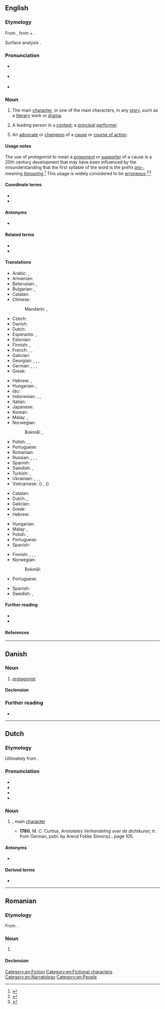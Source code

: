 {{also|Protagonist}}
==English==
{{wikipedia}}

===Etymology===
{{root|en|ine-pro|*h₂eǵ-}}
From {{der|en|grc|πρωταγωνιστής||a chief actor}}, from {{m|grc|πρῶτος||first}} + {{m|grc|ἀγωνιστής||a combatant, pleader, actor}}.

Surface analysis {{prefix|en|prot|t1=first|agonist|t2=combatant, participant}}.

===Pronunciation===
* {{a|UK}} {{IPA|en|/pɹəˈtæ.ɡə.nɪst/}}
* {{a|US}} {{IPA|en|/pɹoʊˈtæ.ɡə.nɪst/}}
* {{audio|en|en-us-protagonist.ogg|Audio (US)}}

===Noun===
{{en-noun}}

# {{lb|en|authorship}} The main [[character]], or one of the main characters, in any [[story]], such as a [[literary]] work or [[drama]].
#: {{ant|en|antagonist}}
# A leading person in a [[contest]]; a [[principal]] [[performer]].
# {{lb|en|proscribed}} An [[advocate]] or [[champion]] of a [[cause]] or [[course of action]].

====Usage notes====
The use of ''protagonist'' to mean a ''[[proponent]]'' or ''[[supporter]]'' of a cause is a 20th century development that may have been influenced by the misunderstanding that the first syllable of the word is the prefix ''[[pro-#Prefix|pro-]]'', meaning ''[[favouring]]''.<ref>{{R:AHD}}</ref> This usage is widely considered to be [[erroneous]].<ref>{{cite-book |last=Pinker |first=Steven |authorlink=Steven Pinker |location=New York, New York |year=2014 |title={{w|The Sense of Style}} |publisher={{w|Penguin Books|Penguin}} |isbn=9780670025855}}</ref><ref>{{cite-web |url=https://www.independent.co.uk/life-style/the-58-most-commonly-misused-words-and-phrases-a6754551.html |entry=The 58 Most Commonly Misused Words and Phrases |last=Feloni |first=Richard |date=30 November 2015 |site={{w|The Independent}} |publisher=Independent Print Limited}}</ref>

====Coordinate terms====
* {{l|en|deuteragonist}}
* {{l|en|tritagonist}}

====Antonyms====
* {{l|en|antagonist}}

====Related terms====
* {{l|en|agonist}}
* {{l|en|agonistes}}

====Translations====
{{trans-top|main character}}
* Arabic: {{t|ar|بَطَل|m}}, {{t|ar|بَطَلَة|f}}
* Armenian: {{t+|hy|հերոս}}
* Belarusian: {{t|be|[[гало́ўны]] [[геро́й]]|m}}, {{t|be|[[галоўны|гало́ўная]] [[гераі́ня]]|f}}
* Bulgarian: {{t|bg|[[гла́вен]] геро́й|m}}, {{t|bg|[[главен|гла́вна]] [[герои́ня]]|m}}
* Catalan: {{t+|ca|protagonista|m|f}}
* Chinese:
*: Mandarin: {{t+|cmn|主角|tr=zhǔjué}}, {{t+|cmn|主人公|tr=zhǔréngōng}}
* Czech: {{t+|cs|protagonista|m}}
* Danish: {{t|da|hovedperson|c}}
* Dutch: {{t+|nl|protagonist|m|f}}
* Esperanto: {{t|eo|ĉefrolulo}}, {{t|eo|ĉefpersono}}
* Estonian: {{t|et|nutikas}}
* Finnish: {{t+|fi|päähenkilö}}, {{t+|fi|sankari}}
* French: {{t+|fr|protagoniste|m|f}}, {{t+|fr|héros|m}}, {{t+|fr|héroïne|f}}
* Galician: {{t+|gl|protagonista|m|f}}
* Georgian: {{t|ka|მთავარი გმირი}}, {{t|ka|მთავარი პერსონაჟი}}, {{t|ka|მთავარი მოქმედი პირი}}, {{t|ka|პროტაგონისტი}}
* German: {{t+|de|Protagonist|m}}, {{t+|de|Protagonistin|f}}, {{t+|de|Hauptfigur|f}}, {{t+|de|Held|m}}
* Greek: {{t+|el|πρωταγωνιστής|m}}
{{trans-mid}}
* Hebrew: {{t+|he|דְּמוּת רָאשִׁית|f|tr=dmut rashít}}, {{t+|he|גיבור|m|tr=gibor|alt=גיבור \ גִּבּוֹר}}
* Hungarian: {{t+|hu|főszereplő}}, {{t+|hu|főhős}}
* Ido: {{t+|io|protagonisto}}
* Indonesian: {{t+|id|protagonis}}, {{t+|id|tokoh utama}}, {{t+|id|pemeran utama}}
* Italian: {{t+|it|protagonista|m|f}}
* Japanese: {{t+|ja|主人公|tr=しゅじんこう, shujinkō}}
* Korean: {{t+|ko|주인공(主人公)}}
* Malay: {{t|ms|protagonis}}, {{t|ms|watak utama}}
* Norwegian:
*: Bokmål: {{t|nb|hovedperson|m}}, {{t|nb|protagonist|m}}
* Polish: {{t+|pl|protagonista|m}}, {{t+|pl|protagonistka|f}}, {{t+|pl|bohater|m}}
* Portuguese: {{t+|pt|protagonista|m|f}}
* Romanian: {{t+|ro|protagonist|m}}
* Russian: {{t|ru|[[гла́вный]] [[геро́й]]|m}}, {{t|ru|[[главный|гла́вная]] [[герои́ня]]|f}}, {{t+|ru|протагони́ст|m}}, {{t+|ru|протагони́стка|f}}
* Spanish: {{t+|es|protagonista|m|f}}
* Swedish: {{t+|sv|huvudperson|c}}, {{t+|sv|protagonist|c}}
* Turkish: {{t|tr|ana karakter|}}, {{t+|tr|kahraman}}
* Ukrainian: {{t|uk|[[головни́й]] [[геро́й]]|m}}, {{t|uk|[[головний|головна́]] [[герої́ня]]|f}}, {{t|uk|протагоні́ст|m}}, {{t|uk|протагоні́стка|f}}
* Vietnamese: {{t|vi|nam chính}} ({{t|vi|男正}}) {{qualifier|male}}, {{t|vi|nữ chính}} ({{t|vi|女正}}) {{qualifier|female}}
{{trans-bottom}}

{{trans-top|leading person in a contest}}
* Catalan: {{t+|ca|protagonista|m|f}}
* Dutch: {{t+|nl|hoofdrolspeler|m}}, {{t+|nl|hoofdrolspeelster|f}}
* Galician: {{t+|gl|protagonista|m|f}}
* Greek: {{t+|el|πρωταγωνιστής|m}}
* Hebrew: {{t+|he|מוֹבִיל|tr=movil|m}}
{{trans-mid}}
* Hungarian: {{t+|hu|főszereplő}}
* Malay: {{t|ms|protagonis}}, {{t|ms|watak utama}}
* Polish: {{t+|pl|protagonista|m}}, {{t+|pl|protagonistka|f}}
* Portuguese: {{t+|pt|protagonista|m|f}}
* Spanish: {{t+|es|protagonista|m|f}}
{{trans-bottom}}

{{trans-top|advocate}}
* Finnish: {{t|fi|esitaistelija}}, {{t+|fi|uranuurtaja}}, {{t+|fi|edelläkävijä}}, {{t|fi|tienraivaaja}}
* Norwegian:
*: Bokmål: {{t|nb|protagonist|m}}
* Portuguese: {{t+|pt|protagonista|m|f}}
{{trans-mid}}
* Spanish: {{t+|es|protagonista|m|f}}
* Swedish: {{t+|sv|förespråkare|c}}, {{t|sv|förkämpe|c}}
{{trans-bottom}}

====Further reading====
* {{R:Webster 1913}}
* {{R:Century 1911}}

====References====
<references/>

[[Category:en:Fiction]]
[[Category:en:Fictional characters]]
[[Category:en:Narratology]]
[[Category:en:People]]

----

==Danish==

===Noun===
{{da-noun|en|er}}

# {{lb|da|literature}} [[protagonist]]
#: {{syn|da|hovedperson}}

====Declension====
{{da-decl|en|er}}

===Further reading===
* {{R:DDO}}

----

==Dutch==

===Etymology===
Ultimately from {{der|nl|grc|πρωταγωνιστής}}. {{etystub|nl}}

===Pronunciation===
* {{IPA|nl|/ˌproː.taː.ɣoːˈnɪst/}}
* {{audio|nl|Nl-protagonist.ogg|Audio}}
* {{hyphenation|nl|pro|ta|go|nist}}
* {{rhymes|nl|ɪst}}

===Noun===
{{nl-noun|m|-en|-}}

# {{l|en|protagonist}}, main [[character]] {{defdate|from 18th c.}}
#* '''1780''', M. C. Curtius, ''Aristoteles Verhandeling over de dichtkunst'', tr. from German, publ. by Arend Fokke Simonsz., page 105.
#*:{{quote|nl|Hy voerde nog een perſoon in, en verdeelde het Treurſpel in twee rollen, van welke de eerste Acteur de hoofdrol ſpeelde en daarvan de '''Protagonist''' heette;}}
#: {{syn|nl|hoofdpersonage|hoofdpersoon}}

====Antonyms====
* {{l|nl|antagonist}}

====Derived terms====
* {{l|nl|protagonistisch}}

----

==Romanian==

===Etymology===
From {{bor|ro|fr|protagoniste}}.

===Noun===
{{ro-noun|m|protagoniști}}

# {{l|en|protagonist}}

====Declension====
{{ro-noun-m|pl=protagoniști}}
